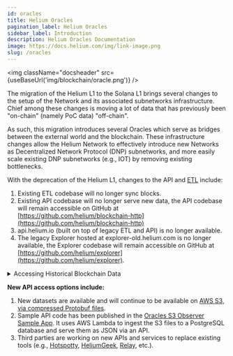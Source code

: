 ```yaml
---
id: oracles
title: Helium Oracles
pagination_label: Helium Oracles
sidebar_label: Introduction
description: Helium Oracles Documentation
image: https://docs.helium.com/img/link-image.png
slug: /oracles
---
```



<LegacyContentBanner />

<img className="docsheader" src={useBaseUrl('img/blockchain/oracle.png')} />

The migration of the Helium L1 to the Solana L1 brings several changes to the setup of the Network
and its associated subnetworks infrastructure. Chief among these changes is moving a lot of data
that has previously been "on-chain" (namely PoC data) "off-chain".

As such, this migration introduces several Oracles which serve as bridges between the external world
and the blockchain. These infrastructure changes allow the Helium Network to effectively introduce
new Networks as Decentralized Network Protocol (DNP) subnetworks, and more easily scale existing DNP
subnetworks (e.g., IOT) by removing existing bottlenecks.

With the deprecation of the Helium L1, changes to the API and
[ETL](https://github.com/helium/blockchain-etl) include:

1. Existing ETL codebase will no longer sync blocks.
2. Existing API codebase will no longer serve new data, the API codebase will remain accessible on
   GitHub at [https://github.com/helium/blockchain-http](https://github.com/helium/blockchain-http)
3. api.helium.io (built on top of legacy ETL and API) is no longer available.
4. The legacy Explorer hosted at explorer-old.helium.com is no longer available, the Explorer
   codebase will remain accessible on GitHub at
   [https://github.com/helium/explorer](https://github.com/helium/explorer).

<details>
<summary>Accessing Historical Blockchain Data</summary>

The Legacy Blockchain API was retired on July 28, 2023.

For details on alternate sources of the legacy Helium L1 data, please see the
[Blockchain API Solana Migration Guide](/solana/migration/blockchain-api).

</details>

**New API access options include:**

1. New datasets are available and will continue to be available on
   [AWS S3, via compressed Protobuf files](/oracles/oracle-data).
2. Sample API code has been published in the
   [Oracles S3 Observer Sample App](https://github.com/dewi-alliance/oracle-observer-sample). It
   uses AWS Lambda to ingest the S3 files to a PostgreSQL database and serve them as JSON via an
   API.
3. Third parties are working on new APIs and services to replace existing tools (e.g.,
   [Hotspotty](https://hotspotty.net/api/),
   [HeliumGeek](https://heliumgeek.com/b/helium-offchain-api.html),
   [Relay](https://www.relaydevice.com), etc.).
